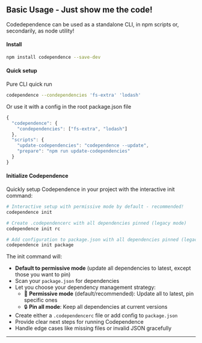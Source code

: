 <section>

# Basic Usage - Just show me the code!

Codedependence can be used as a standalone CLI, in npm scripts or, secondarily, as node utility!

#### Install

```bash
npm install codependence --save-dev
```

#### Quick setup

Pure CLI quick run

```bash
codependence --condependencies 'fs-extra' 'lodash'
```

Or use it with a config in the root package.json file

```js
{
  "codependence": {
    "condependencies": ["fs-extra", "lodash"]
  },
  "scripts": {
    "update-codependencies": "codependence --update",
    "prepare": "npm run update-codependencies"
  }
}
```

#### Initialize Codependence

Quickly setup Codependence in your project with the interactive init command:

```bash
# Interactive setup with permissive mode by default - recommended!
codependence init

# Create .codependencerc with all dependencies pinned (legacy mode)
codependence init rc

# Add configuration to package.json with all dependencies pinned (legacy mode)
codependence init package
```

The init command will:

- **Default to permissive mode** (update all dependencies to latest, except those you want to pin)
- Scan your `package.json` for dependencies
- Let you choose your dependency management strategy:
  - 🚀 **Permissive mode** (default/recommended): Update all to latest, pin specific ones
  - 🔒 **Pin all mode**: Keep all dependencies at current versions
- Create either a `.codependencerc` file or add config to `package.json`
- Provide clear next steps for running Codependence
- Handle edge cases like missing files or invalid JSON gracefully

---

</section>
